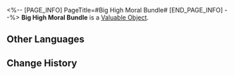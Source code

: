 <%-- [PAGE_INFO]
PageTitle=#Big High Moral Bundle#
[END_PAGE_INFO] --%>
{{Item Infobox
|id          = 300054
|image       = Item Big High Moral Bundle.png{{subst:void|<!--$UPLOAD:<<SpriteOutput/ItemIcon/300054.png>-<Item Big High Moral Bundle.png>-<Item Icons>>-->}}
|type        = Valuable Object
|invCategory = Valuables
|rarity      = 1
|effect      = 
|description = Your moral standards are so high to the point that the High Morals condensed into a greater physical existence and arrived at your side.
}}
{{Description|''"(Trailblazer), you are a paragon!"''}}
'''Big High Moral Bundle''' is a [[Valuable Object]].

==Other Languages==
{{Other Languages
|en   = Big High Moral Bundle
|zhs  = 崇高道德大礼包
|zht  = 崇高道德大禮包
|ja   = 崇高なる道徳詰め合わせパック
|ko   = 숭고한 도덕 패키지
|es   = Gran paquete de la moral
|fr   = Grand pack de moralité
|ru   = Большой набор высокой морали
|th   = แพ็กแต้มคุณธรรมชุดใหญ่
|vi   = Quà Cao Thượng
|de   = Geschenkpaket der hohen Moral
|id   = Bundle Moral Tertinggi
|pt   = Grande Pacote de Alta Moral
}}

==Change History==
{{Change History|2.5}}